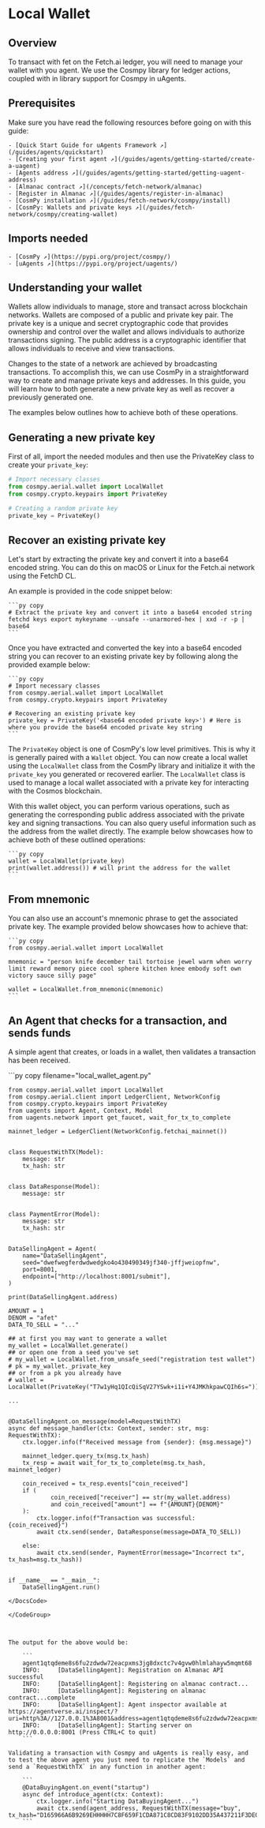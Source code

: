 
# Local Wallet

## Overview

To transact with fet on the Fetch.ai ledger, you will need to manage your wallet with you agent. We use the Cosmpy library for ledger actions, coupled with in library support for Cosmpy in uAgents.

## Prerequisites

Make sure you have read the following resources before going on with this guide:

    - [Quick Start Guide for uAgents Framework ↗️](/guides/agents/quickstart)
    - [Creating your first agent ↗️](/guides/agents/getting-started/create-a-uagent)
    - [Agents address ↗️](/guides/agents/getting-started/getting-uagent-address)
    - [Almanac contract ↗️](/concepts/fetch-network/almanac)
    - [Register in Almanac ↗️](/guides/agents/register-in-almanac)
    - [CosmPy installation ↗️](/guides/fetch-network/cosmpy/install)
    - [CosmPy: Wallets and private keys ↗️](/guides/fetch-network/cosmpy/creating-wallet)

## Imports needed

    - [CosmPy ↗️](https://pypi.org/project/cosmpy/)
    - [uAgents ↗️](https://pypi.org/project/uagents/)

## Understanding your wallet

Wallets allow individuals to manage, store and transact across blockchain networks. Wallets are composed of a public and private key pair. The private key is a unique and secret cryptographic code that provides ownership and control over the wallet and allows individuals to authorize transactions signing. The public address is a cryptographic identifier that allows individuals to receive and view transactions.

Changes to the state of a network are achieved by broadcasting transactions. To accomplish this, we can use CosmPy in a straightforward way to create and manage private keys and addresses. In this guide, you will learn how to both generate a new private key as well as recover a previously generated one.

The examples below outlines how to achieve both of these operations.

## Generating a new private key

First of all, import the needed modules and then use the PrivateKey class to create your `private_key`:

```python copy
# Import necessary classes
from cosmpy.aerial.wallet import LocalWallet
from cosmpy.crypto.keypairs import PrivateKey

# Creating a random private key
private_key = PrivateKey()
```

## Recover an existing private key

Let's start by extracting the private key and convert it into a base64 encoded string. You can do this on macOS or Linux for the Fetch.ai network using the FetchD CL.

An example is provided in the code snippet below:

    ```py copy
    # Extract the private key and convert it into a base64 encoded string
    fetchd keys export mykeyname --unsafe --unarmored-hex | xxd -r -p | base64
    ```

Once you have extracted and converted the key into a base64 encoded string you can recover to an existing private key by following along the provided example below:

    ```py copy
    # Import necessary classes
    from cosmpy.aerial.wallet import LocalWallet
    from cosmpy.crypto.keypairs import PrivateKey

    # Recovering an existing private key
    private_key = PrivateKey('<base64 encoded private key>') # Here is where you provide the base64 encoded private key string
    ```

The `PrivateKey` object is one of CosmPy's low level primitives. This is why it is generally paired with a `Wallet` object. You can now create a local wallet using the `LocalWallet` class from the CosmPy library and initialize it with the `private_key` you generated or recovered earlier. The `LocalWallet` class is used to manage a local wallet associated with a private key for interacting with the Cosmos blockchain.

With this wallet object, you can perform various operations, such as generating the corresponding public address associated with the private key and signing transactions. You can also query useful information such as the address from the wallet directly. The example below showcases how to achieve both of these outlined operations:

    ```py copy
    wallet = LocalWallet(private_key)
    print(wallet.address()) # will print the address for the wallet
    ```

## From mnemonic

You can also use an account's mnemonic phrase to get the associated private key. The example provided below showcases how to achieve that:

    ```py copy
    from cosmpy.aerial.wallet import LocalWallet

    mnemonic = "person knife december tail tortoise jewel warm when worry limit reward memory piece cool sphere kitchen knee embody soft own victory sauce silly page"

    wallet = LocalWallet.from_mnemonic(mnemonic)
    ```

## An Agent that checks for a transaction, and sends funds

A simple agent that creates, or loads in a wallet, then validates a transaction has been received.

<GithubCodeSegment digest="d5cadbc2e2bbf700267f9a82c1013b79">
    <CodeSegment
        path="https://github.com/fetchai/uAgent-Examples/blob/main/5-documentation/guides/agents/advanced/localwallet/local_wallet_agent.py"
        lineStart={1}
        lineEnd={68}
        hosted={true}
    />
</GithubCodeSegment>
<CodeGroup dynamic hasCopy isLocalHostedFile digest='d5cadbc2e2bbf700267f9a82c1013b79'>

<DocsCode local={true}>
	```py copy filename="local_wallet_agent.py"

	from cosmpy.aerial.wallet import LocalWallet
	from cosmpy.aerial.client import LedgerClient, NetworkConfig
	from cosmpy.crypto.keypairs import PrivateKey
	from uagents import Agent, Context, Model
	from uagents.network import get_faucet, wait_for_tx_to_complete
	
	mainnet_ledger = LedgerClient(NetworkConfig.fetchai_mainnet())
	
	
	class RequestWithTX(Model):
	    message: str
	    tx_hash: str
	
	
	class DataResponse(Model):
	    message: str
	
	
	class PaymentError(Model):
	    message: str
	    tx_hash: str
	
	
	DataSellingAgent = Agent(
	    name="DataSellingAgent",
	    seed="dwefwegferdwdwedgko4o430490349jf340-jffjweiopfnw",
	    port=8001,
	    endpoint=["http://localhost:8001/submit"],
	)
	
	print(DataSellingAgent.address)
	
	AMOUNT = 1
	DENOM = "afet"
	DATA_TO_SELL = "..."
	
	## at first you may want to generate a wallet
	my_wallet = LocalWallet.generate()
	## or open one from a seed you've set
	# my_wallet = LocalWallet.from_unsafe_seed("registration test wallet")
	# pk = my_wallet._private_key
	## or from a pk you already have
	# wallet = LocalWallet(PrivateKey("T7w1yHq1QIcQiSqV27YSwk+i1i+Y4JMKhkpawCQIh6s="))
	
	...
	
	
	@DataSellingAgent.on_message(model=RequestWithTX)
	async def message_handler(ctx: Context, sender: str, msg: RequestWithTX):
	    ctx.logger.info(f"Received message from {sender}: {msg.message}")
	
	    mainnet_ledger.query_tx(msg.tx_hash)
	    tx_resp = await wait_for_tx_to_complete(msg.tx_hash, mainnet_ledger)
	
	    coin_received = tx_resp.events["coin_received"]
	    if (
	            coin_received["receiver"] == str(my_wallet.address)
	            and coin_received["amount"] == f"{AMOUNT}{DENOM}"
	    ):
	        ctx.logger.info(f"Transaction was successful: {coin_received}")
	        await ctx.send(sender, DataResponse(message=DATA_TO_SELL))
	
	    else:
	        await ctx.send(sender, PaymentError(message="Incorrect tx", tx_hash=msg.tx_hash))
	
	
	if __name__ == "__main__":
	    DataSellingAgent.run()

```
</DocsCode>

</CodeGroup>



The output for the above would be:

    ```
    agent1qtqdeme8s6fu2zdwdw72eacpxms3jg8dxctc7v4gvw0hlmlahayw5mqmt68
    INFO:     [DataSellingAgent]: Registration on Almanac API successful
    INFO:     [DataSellingAgent]: Registering on almanac contract...
    INFO:     [DataSellingAgent]: Registering on almanac contract...complete
    INFO:     [DataSellingAgent]: Agent inspector available at https://agentverse.ai/inspect/?uri=http%3A//127.0.0.1%3A8001&address=agent1qtqdeme8s6fu2zdwdw72eacpxms3jg8dxctc7v4gvw0hlmlahayw5mqmt68
    INFO:     [DataSellingAgent]: Starting server on http://0.0.0.0:8001 (Press CTRL+C to quit)
    ```

Validating a transaction with Cosmpy and uAgents is really easy, and to test the above agent you just need to replicate the `Models` and send a `RequestWithTX` in any function in another agent:

    ```
    @DataBuyingAgent.on_event("startup")
    async def introduce_agent(ctx: Context):
        ctx.logger.info("Starting DataBuyingAgent...")
        await ctx.send(agent_address, RequestWithTX(message="buy",  tx_hash="D165966A6B9269EHHHHH7C8F659F1CDA871C8CD83F9102DD35A437211F3DE0CF"))
    ```

